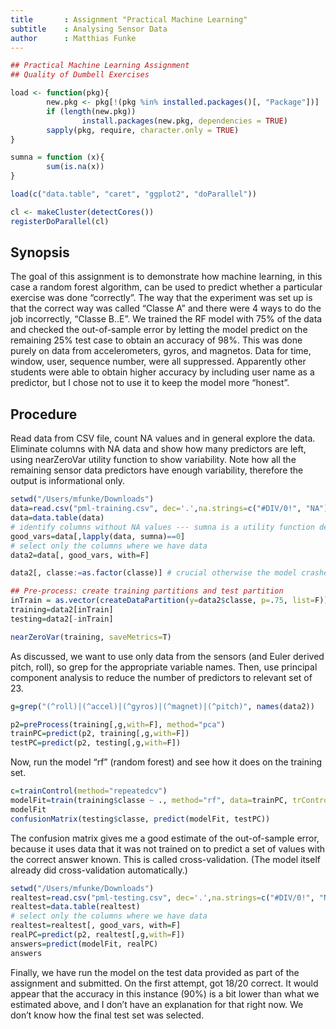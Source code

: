 ```yaml
---
title       : Assignment "Practical Machine Learning"
subtitle    : Analysing Sensor Data
author      : Matthias Funke
---
```


```r
## Practical Machine Learning Assignment
## Quality of Dumbell Exercises

load <- function(pkg){
        new.pkg <- pkg[!(pkg %in% installed.packages()[, "Package"])]
        if (length(new.pkg))
                install.packages(new.pkg, dependencies = TRUE)
        sapply(pkg, require, character.only = TRUE)
} 

sumna = function (x){
        sum(is.na(x))
}

load(c("data.table", "caret", "ggplot2", "doParallel"))

cl <- makeCluster(detectCores())
registerDoParallel(cl)
```
## Synopsis
The goal of this assignment is to demonstrate how machine learning, in this case a random forest algorithm, can be used to predict whether a particular exercise was done "correctly". The way that the experiment was set up is that the correct way was called "Classe A" and there were 4 ways to do the job incorrectly, "Classe B..E". We trained the RF model with 75% of the data and checked the out-of-sample error by letting the model predict on the remaining 25% test case to obtain an accuracy of 98%. This was done purely on data from accelerometers, gyros, and magnetos. Data for time, window, user, sequence number, were all suppressed. 
Apparently other students were able to obtain higher accuracy by including user name as a predictor, but I chose not to use it to keep the model more "honest".

## Procedure
Read data from CSV file, count NA values and in general explore the data. Eliminate columns with NA data and show how many predictors are left, using nearZeroVar utility function to show variability. Note how all the remaining sensor data predictors have enough variability, therefore the output is informational only. 
```r
setwd("/Users/mfunke/Downloads")
data=read.csv("pml-training.csv", dec='.',na.strings=c("#DIV/0!", "NA"), stringsAsFactors=F)
data=data.table(data)
# identify columns without NA values --- sumna is a utility function defined as sum(is.na(x))
good_vars=data[,lapply(data, sumna)==0]
# select only the columns where we have data
data2=data[, good_vars, with=F]
```
```r
data2[, classe:=as.factor(classe)] # crucial otherwise the model crashes
```
```r

## Pre-process: create training partitions and test partition
inTrain = as.vector(createDataPartition(y=data2$classe, p=.75, list=F))
training=data2[inTrain]
testing=data2[-inTrain]

nearZeroVar(training, saveMetrics=T)
```
As discussed, we want to use only data from the sensors (and Euler derived pitch, roll), so grep for the appropriate variable names. Then, use
principal component analysis to reduce the number of predictors to relevant set of 23. 
```r
g=grep("(^roll)|(^accel)|(^gyros)|(^magnet)|(^pitch)", names(data2))

p2=preProcess(training[,g,with=F], method="pca")
trainPC=predict(p2, training[,g,with=F])
testPC=predict(p2, testing[,g,with=F])
```
Now, run the model "rf" (random forest) and see how it does on the training set. 
```r
c=trainControl(method="repeatedcv")
modelFit=train(training$classe ~ ., method="rf", data=trainPC, trControl=c)
modelFit
confusionMatrix(testing$classe, predict(modelFit, testPC))
```
The confusion matrix gives me a good estimate of the out-of-sample error, because it uses data that it was not trained on to predict a set of values with the correct answer known. This is called cross-validation. (The model itself already did cross-validation automatically.)
```r
setwd("/Users/mfunke/Downloads")
realtest=read.csv("pml-testing.csv", dec='.',na.strings=c("#DIV/0!", "NA"), stringsAsFactors=F)
realtest=data.table(realtest)
# select only the columns where we have data
realtest=realtest[, good_vars, with=F]
realPC=predict(p2, realtest[,g,with=F])
answers=predict(modelFit, realPC)
answers
```
Finally, we have run the model on the test data provided as part of the assignment and submitted. On the first attempt, got 18/20 correct. It would appear that the accuracy in this instance (90%) is a bit lower than what we estimated above, and I don't have an explanation for that right now. We don't know how the final test set was selected. 